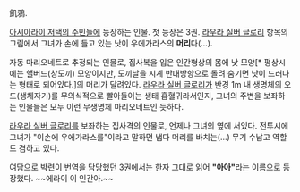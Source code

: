 飢鴉.

[[아시아라이 저택의 주민들]]에 등장하는 인물. 첫 등장은 3권. [[라우라 실버 글로리]] 항목의 그림에서 그녀가 손에 들고 있는 낫이 우에가라스의 '''머리'''다(…).

자동 마리오네트로 추정되는 인물로, 집사복을 입은 인간형상의 몸에 낫 모양[* 평상시에는 핼버드(창도끼) 모양이지만, 도끼날을 시계 반대방향으로 돌려 숨기면 낫이 드러나는 형태로 되어있다.]의 머리가 달려있다. [[라우라 실버 글로리]]가 반경 1m 내 생명체의 오드(생체자기)를 무의식적으로 빨아들이는 생태 흡혈귀라서인지, 그녀의 주변을 보좌하는 인물들은 모두 이런 무생명체 마리오네트인 듯하다.

[[라우라 실버 글로리]]를 보좌하는 집사격의 인물로, 언제나 그녀의 옆에 서있다. 전투시에 그녀가 "이손에 우에가라스를"이라고 말하면 냅다 머리를 바치는(…) 무기 수납고 역할도 겸하고 있다.

여담으로 박련이 번역을 담당했던 3권에서는 한자 그대로 읽어 '''"아아"'''라는 이름으로 등장했다. ~~에라이 이 인간아.~~
